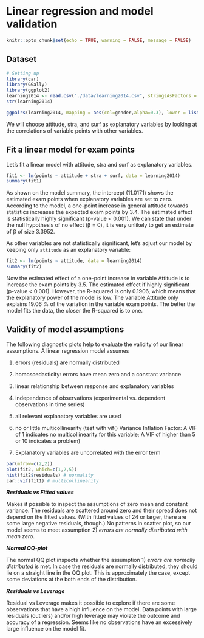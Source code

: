 # Linear regression and model validation

```r
knitr::opts_chunk$set(echo = TRUE, warning = FALSE, message = FALSE)
```

## Dataset
```r
# Setting up
library(car)
library(GGally)
library(ggplot2)
learning2014 <- read.csv("./data/learning2014.csv", stringsAsFactors = TRUE)
str(learning2014)
```

```r
ggpairs(learning2014, mapping = aes(col=gender,alpha=0.3), lower = list(combo = wrap("facethist", bins = 20)), upper = list(continuous = wrap("cor", size = 2.5)))
```

We will choose attitude, stra, and surf as explanatory variables by looking at the correlations of variable points with other variables.

## Fit a linear model for exam points

Let's fit a linear model with attitude, stra and surf as explanatory variables. 
```r
fit1 <- lm(points ~ attitude + stra + surf, data = learning2014)
summary(fit1)
```
As shown on the model summary, the intercept (11.0171) shows the estimated exam points when explanatory variables are set to zero. According to the model, a one-point increase in general attitude towards statistics increases the expected exam points by 3.4. The estimated effect is statistically highly significant (p-value < 0.001). We can state that under the null hypothesis of no effect (β = 0), it is very unlikely to get an estimate of β of size 3.3952.

As other variables are not statistically significant, let's adjust our model by keeping only `attitude` as an explanatory variable:

```r
fit2 <- lm(points ~ attitude, data = learning2014)
summary(fit2)
```
Now the estimated effect of a one-point increase in variable Attitude is to increase the exam points by 3.5. The estimated effect if highly significant (p-value < 0.001). However, the R-squared is only 0.1906, which means that the explanatory power of the model is low. The variable Attitude only explains 19.06 % of the variation in the variable exam points. The better the model fits the data, the closer the R-squared is to one.

## Validity of model assumptions

The following diagnostic plots help to evaluate the validity of our linear assumptions.
A linear regression model assumes

1) errors (residuals) are normally distributed 

2) homoscedasticity: errors have mean zero and a constant variance

3) linear relationship between response and explanatory variables

4) independence of observations (experimental vs. dependent observations in time series)

5) all relevant explanatory variables are used

6) no or little multicollinearity (test with vif() Variance Inflation Factor: A VIF of 1 indicates no multicollinearity for this variable; A VIF of higher than 5 or 10 indicates a problem)

7) Explanatory variables are uncorrelated with the error term

```r
par(mfrow=c(2,2))
plot(fit2, which=c(1,2,5))
hist(fit2$residuals) # normality 
car::vif(fit1) # multicollinearity
```

***Residuals vs Fitted values***

Makes it possible to inspect the assumptions of zero mean and constant variance. The residuals are scattered around zero and their spread does not depend on the fitted values. (With fitted values of 24 or larger, there are some large negative residuals, though.) No patterns in scatter plot, so our model seems to meet assumption 2) *errors are normally distributed with mean zero*.

***Normal QQ-plot***

The normal QQ plot inspects whether the assumption 1) *errors are normally distributed* is met. In case the residuals are normally distributed, they should lie on a straight line in the QQ plot. This is approximately the case, except some deviations at the both ends of the distribution.

***Residuals vs Leverage***

Residual vs Leverage makes it possible to explore if there are some observations that have a high influence on the model. Data points with large residuals (outliers) and/or high leverage may violate the outcome and accuracy of a regression. Seems like no observations have an excessively large influence on the model fit.

